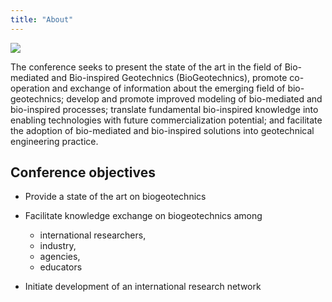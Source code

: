 ```yaml
---
title: "About"
---
```


![](./img/icbbg2025-banner.svg)

::: {.drop-cap}
The conference seeks to present the state of the art in the field of Bio-mediated and Bio-inspired Geotechnics (BioGeotechnics), promote co-operation and exchange of information about the emerging field of bio-geotechnics; develop and promote improved modeling of bio-mediated and bio-inspired processes; translate fundamental bio-inspired knowledge into enabling technologies with future commercialization potential; and facilitate the adoption of bio-mediated and bio-inspired solutions into geotechnical engineering practice.
:::

## Conference objectives

* Provide a state of the art on biogeotechnics 

* Facilitate knowledge exchange on biogeotechnics among 
  * international researchers, 
  * industry, 
  * agencies, 
  * educators

* Initiate development of an international research network

